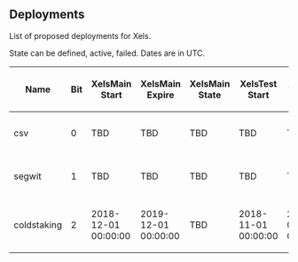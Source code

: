 ==Deployments==

List of proposed deployments for Xels.

State can be defined, active, failed. Dates are in UTC.

{| class="wikitable sortable"
! Name
! Bit
! XelsMain Start
! XelsMain Expire
! XelsMain State
! XelsTest Start
! XelsTest Expire
! XelsTest State
! BIPs
|-
| csv
| 0
| TBD
| TBD
| TBD
| TBD
| TBD
| TBD
| [[https://github.com/bitcoin/bips/edit/master/bip-0068.mediawiki|68]], [[https://github.com/bitcoin/bips/edit/master/bip-0112.mediawiki|112]], [[https://github.com/bitcoin/bips/edit/master/bip-0113.mediawiki|113]]
|-
| segwit
| 1
| TBD
| TBD
| TBD
| TBD
| TBD
| TBD
| [[https://github.com/bitcoin/bips/edit/master/bip-0141.mediawiki|141]], [[https://github.com/bitcoin/bips/edit/master/bip-0143.mediawiki|143]], [[https://github.com/bitcoin/bips/edit/master/bip-0147.mediawiki|147]]
|-
| coldstaking
| 2
| 2018-12-01 00:00:00
| 2019-12-01 00:00:00
| TBD
| 2018-11-01 00:00:00
| 2019-02-01 00:00:00
| TBD
| [[https://github.com/xelsproject/XelsBitcoinFullNode/blob/master/Documentation/coldstaking.md|ColdStaking]]
|}
